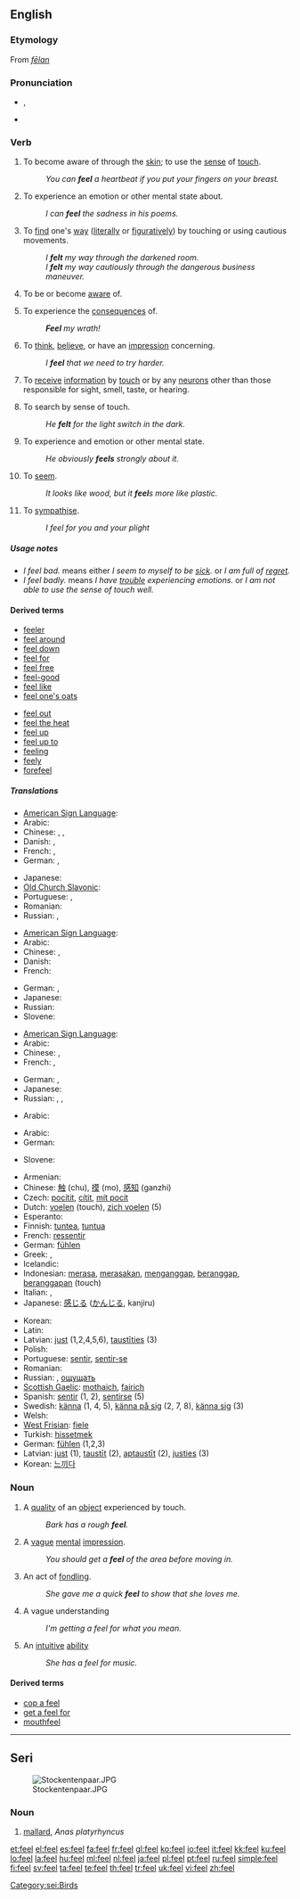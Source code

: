 {{wikipedia|dab=feel}}
==English==

{{rank|hour|air|reason|369|feel|behind|sn|really}}

===Etymology===
From {{etyl|ang}} ''[[fēlan]]''

===Pronunciation===
* {{IPA|/fiːl/}}, {{SAMPA|/fi:l/}}
* {{audio|en-us-feel.ogg|Audio (US)}}
*: {{rhymes|iːl}}

===Verb===
{{en-verb|feels|feeling|felt}}

# {{transitive}} To become aware of through the [[skin]]; to use the [[sense]] of [[touch]].
#: ''You can '''feel''' a heartbeat if you put your fingers on your breast.''
# {{transitive}} To experience an emotion or other mental state about.
#: ''I can '''feel''' the sadness in his poems.''
# {{transitive}} To [[find]] one's [[way]] ([[literally]] or [[figuratively]]) by touching or using cautious movements.
#: ''I '''felt''' my way through the darkened room.''
#: ''I '''felt''' my way cautiously through the dangerous business maneuver.''
# {{transitive}} To be or become [[aware]] of.
# {{transitive}} To experience the [[consequence]]s of.
#: '''''Feel''' my wrath!''
# {{transitive}} To [[think]], [[believe]], or have an [[impression]] concerning.
#: ''I '''feel''' that we need to try harder.''
# {{intransitive}} To [[receive]] [[information]] by [[touch]] or by any [[neuron]]s other than those responsible for sight, smell, taste, or hearing.
# {{intransitive}} To search by sense of touch.
#: ''He '''felt''' for the light switch in the dark.''
# {{intransitive}} To experience and emotion or other mental state.
#: ''He obviously '''feels''' strongly about it.''
# {{context|copulative}} To [[seem]].
#: ''It looks like wood, but it '''feel'''s more like plastic.''
# {{intransitive}} To [[sympathise]].
#: ''I feel for you and your plight''

=====Usage notes=====
* ''I feel bad.'' means either ''I seem to myself to be [[sick]].'' or ''I am full of [[regret]].''
* ''I feel badly.'' means ''I have [[trouble]] experiencing emotions.'' or ''I am not able to use the sense of touch well.''

====Derived terms====
{{rel-top|Terms derived from the verb "feel"}}
* [[feeler]]
* [[feel around]]
* [[feel down]]
* [[feel for]]
* [[feel free]]
* [[feel-good]]
* [[feel like]]
* [[feel one's oats]]
{{rel-mid}}
* [[feel out]]
* [[feel the heat]]
* [[feel up]]
* [[feel up to]]
* [[feeling]]
* [[feely]]
* [[forefeel]]
{{rel-bottom}}

=====Translations=====
{{trans-top|transitive: to sense by touch}}
* [[American Sign Language]]: {{tø|ase|Open8@Chest-PalmBack Open8@Sternum-PalmBack}}
* Arabic: {{t+|ar|شعر|tr=sha`ara}}
* Chinese: {{t|cmn|触摸|tr=chùmō|sc=Hans}}, {{t-|cmn|触|tr=chùm|sc=Hans}}, {{t-|cmn|摸|tr=mō|sc=Hans}}
* Danish: {{t-|da|føle}},  {{t|da|mærke}}
* French: {{t+|fr|palper}},  {{t+|fr|toucher}}
* German: {{t+|de|fühlen}},  {{t+|de|spüren}}
{{trans-mid}}
* Japanese: {{t-|ja|触れる|tr=fureru}}
* [[Old Church Slavonic]]: {{tø|cu|чѹти|tr=čuti|sc=Cyrs}}
* Portuguese: {{t|pt|apalpar}},  {{t+|pt|tocar}}
* Romanian: {{t|ro|(a) simti}}
* Russian: {{t|ru|трогать|tr=trógat'}},  {{t+|ru|чувствовать|tr=čúvstvovat'}}
{{trans-bottom}}

{{trans-top|transitive: to experience an emotion or other mental state about}}
* [[American Sign Language]]: {{tø|ase|Open8@Chest-PalmBack Open8@Sternum-PalmBack}}
* Arabic: {{t+|ar|شعر|tr=sha`ara}}
* Chinese: {{t-|cmn|感到|tr=gǎndào|sc=Hans}}, {{zh-tsp|感覺|感觉|gǎnjué}}
* Danish: {{t-|da|føle}}
* French: {{t+|fr|sentir}}
{{trans-mid}}
* German: {{t+|de|fühlen}},  {{t+|de|spüren}}
* Japanese: {{t-|ja|感じる|tr=kanjiru}}
* Russian: {{t+|ru|чувствовать|tr=čúvstvovat'}}
* Slovene: {{t|sl|čutiti}}
{{trans-bottom}}

{{trans-top|transitive: to think or believe}}
* [[American Sign Language]]: {{tø|ase|Open8@Chest-PalmBack Open8@Sternum-PalmBack}}
* Arabic: {{t+|ar|شعر|tr=sha`ara}}
* Chinese: {{zh-tsp|覺得|觉得|juéde}}, {{zh-tsp|感覺|感觉|gǎnjué}}
* French: {{t+|fr|sentir}}, {{t+|fr|penser}}
{{trans-mid}}
* German: {{t+|de|fühlen}}, {{t+|de|denken}}
* Japanese: {{t+|ja|思う|tr=omou}}
* Russian: {{t+|ru|чувствовать|tr=čúvstvovat'}}, {{t|ru|полагать|tr=polagát'}}, {{t+|ru|думать|tr=dúmat'}}
{{trans-bottom}}

{{trans-top|intransitive: to search by touching}}
* Arabic: {{t|ar|تحسس}}
{{trans-mid}}
{{trans-bottom}}

{{trans-top|intransitive: to experience an emotion or other mental state}}
* Arabic: {{t|ar|شعر ب}}
* German: {{t|de|sich fühlen}}
{{trans-mid}}
* Slovene: {{t|sl|čutiti}}
{{trans-bottom}}

{{trans-top|copulative: to seem}}
{{trans-mid}}
{{trans-bottom}}

{{trans-top|intransitive: to sympathise}}
{{trans-mid}}
{{trans-bottom}}

{{checktrans-top}}
* Armenian: {{t-|hy|զգալ|tr=zgal|xs=Armenian}}
* Chinese: [[触]] (chu), [[摸]] (mo), [[感知]] (ganzhi)
* Czech: [[pocítit]], [[cítit]], [[mít pocit]]
* Dutch: [[voelen]] (touch), [[zich voelen]] (5)
* Esperanto: {{t-|eo|senti|xs=Esperanto}}
* Finnish: [[tuntea]], [[tuntua]]
* French: [[ressentir]]
* German: [[fühlen]]
* Greek: {{t+|el|νιώθω}}, {{t+|el|αισθάνομαι}}
* Icelandic: {{t+|is|finna}}
* Indonesian: [[rasa|merasa]], [[rasa|merasakan]], [[anggap|menganggap]], [[anggap|beranggap]],   [[anggap|beranggapan]] (touch)
* Italian: {{t+|it|sentire}}, {{t+|it|sentirsi}}
* Japanese: [[感じる]] ([[かんじる]], kanjiru)
{{trans-mid}}
* Korean: {{t+|ko|느끼다|sc=Hang}}
* Latin: {{t-|la|sentire|alt=sentīre}}
* Latvian: [[just]] (1,2,4,5,6), [[taustīties]] (3)
* Polish: {{t+|pl|czuć}}
* Portuguese: [[sentir]], [[sentir-se]]
* Romanian: {{t+|ro|simţi|alt=a (se) simţi}}
* Russian: {{t+|ru|чувствовать|tr=čúvstvovat'}}, [[ощущать]]
* [[Scottish Gaelic]]: [[mothaich]], [[fairich]]
* Spanish: [[sentir]] (1, 2), [[sentir]]se (5)
* Swedish: [[känna]] (1, 4, 5), [[känna på sig]] (2, 7, 8), [[känna sig]] (3)
* Welsh: {{t-|cy|feel|xs=Welsh}}
* [[West Frisian]]: [[fiele]]
* Turkish: [[hissetmek]]
* German: [[fühlen]] (1,2,3)
* Latvian: [[just]] (1), [[taustīt]] (2), [[aptaustīt]] (2), [[justies]] (3)
* Korean: [[느끼다]]
{{trans-bottom}}

===Noun===
{{en-noun}}

# A [[quality]] of an [[object]] experienced by touch.
#: ''Bark has a rough '''feel'''.''
# A [[vague]] [[mental]] [[impression]].
#: ''You should get a '''feel''' of the area before moving in.''
# An act of [[fondle|fondling]].
#: ''She gave me a quick '''feel''' to show that she loves me.''
# A vague understanding
#: ''I'm getting a feel for what you mean.''
# An [[intuitive]] [[ability]]
#: ''She has a feel for music.''

====Derived terms====
* [[cop a feel]]
* [[get a feel for]]
* [[mouthfeel]]

----

==Seri==
[[Image:Stockentenpaar.JPG|thumb|right]]

===Noun===
{{infl|sei|noun|plural|feeloj}}

# [[mallard]], ''Anas platyrhyncus''

[[Category:sei:Birds]]

[[et:feel]]
[[el:feel]]
[[es:feel]]
[[fa:feel]]
[[fr:feel]]
[[gl:feel]]
[[ko:feel]]
[[io:feel]]
[[it:feel]]
[[kk:feel]]
[[ku:feel]]
[[lo:feel]]
[[la:feel]]
[[hu:feel]]
[[ml:feel]]
[[nl:feel]]
[[ja:feel]]
[[pl:feel]]
[[pt:feel]]
[[ru:feel]]
[[simple:feel]]
[[fi:feel]]
[[sv:feel]]
[[ta:feel]]
[[te:feel]]
[[th:feel]]
[[tr:feel]]
[[uk:feel]]
[[vi:feel]]
[[zh:feel]]